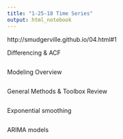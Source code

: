 ```yaml
---
title: "1-25-18 Time Series"
output: html_notebook
---
```


http://smudgerville.github.io/04.html#1

Differencing & ACF

```r

```

Modeling Overview

```r

```

General Methods & Toolbox Review

```r

```

Exponential smoothing

```r

```

ARIMA models

```r

```

